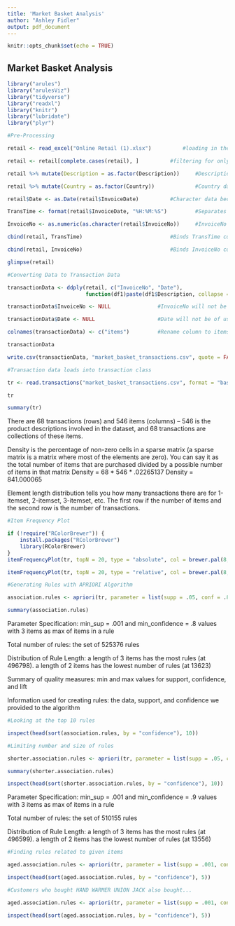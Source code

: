```yaml
---
title: 'Market Basket Analysis'
author: "Ashley Fidler"
output: pdf_document
---
```


```r
knitr::opts_chunk$set(echo = TRUE)
```

## Market Basket Analysis

```r
library("arules")
library("arulesViz")
library("tidyverse")
library("readxl")
library("knitr")
library("lubridate")
library("plyr")
```

```r
#Pre-Processing

retail <- read_excel("Online Retail (1).xlsx")          #loading in the data

retail <- retail[complete.cases(retail), ]          #filtering for only complete rows

retail %>% mutate(Description = as.factor(Description))     #Description data becomes a factor

retail %>% mutate(Country = as.factor(Country))             #Country data becomes as factor

retail$Date <- as.Date(retail$InvoiceDate)          #Character data becomes a date in a new variable 

TransTime <- format(retail$InvoiceDate, "%H:%M:%S")         #Separates time as a new variable

InvoiceNo <- as.numeric(as.character(retail$InvoiceNo))     #InvoiceNo data becomes numeric 

cbind(retail, TransTime)                            #Binds TransTime column into retail dataframe

cbind(retail, InvoiceNo)                            #Binds InvoiceNo column into retail dataframe

glimpse(retail)
```

```r
#Converting Data to Transaction Data 

transactionData <- ddply(retail, c("InvoiceNo", "Date"),
                         function(df1)paste(df1$Description, collapse = ","))           #Combines all info from an invoice number into 1 row 

transactionData$InvoiceNo <- NULL               #InvoiceNo will not be of use 

transactionData$Date <- NULL                    #Date will not be of use

colnames(transactionData) <- c("items")         #Rename column to items 

transactionData

write.csv(transactionData, "market_basket_transactions.csv", quote = FALSE, row.names = FALSE)
```

```r
#Transaction data loads into transaction class 

tr <- read.transactions("market_basket_transactions.csv", format = "basket", sep = ",")

tr

summary(tr)
```
There are 68 transactions (rows) and 546 items (columns) -- 546 is the product descriptions involved in the dataset, and 68 transactions are collections of these items.

Density is the percentage of non-zero cells in a sparse matrix (a sparse matrix is a matrix where most of the elements are zero). You can say it as the total number of items that are purchased divided by a possible number of items in that matrix
Density  = 68 * 546 * .02265137
Density = 841.000065

Element length distribution tells you how many transactions there are for 1-itemset, 2-itemset, 3-itemset, etc. The first row if the number of items and the second row is the number of transactions.

```r
#Item Frequency Plot 

if (!require("RColorBrewer")) {
    install.packages("RColorBrewer")
    library(RColorBrewer)
}
itemFrequencyPlot(tr, topN = 20, type = "absolute", col = brewer.pal(8, "Pastel2"), main = "Absolute Item Frequency Plot")      #type = "absolute" shows numeric frequencies of each item independently

itemFrequencyPlot(tr, topN = 20, type = "relative", col = brewer.pal(8, "Pastel2"), main = "Absolute Item Frequency Plot")      #type = "relative" shows how many times these items appear when compared to others
```

```r
#Generating Rules with APRIORI Algorithm

association.rules <- apriori(tr, parameter = list(supp = .05, conf = .8, maxlen = 10))         #confidence is .8, min support is .001 

summary(association.rules)
```

Parameter Specification: min_sup = .001 and min_confidence = .8 values with 3 items as max of items in a rule

Total number of rules: the set of 525376 rules

Distribution of Rule Length: a length of 3 items has the most rules (at 496798). a length of 2 items has the lowest number of rules (at 13623)

Summary of quality measures: min and max values for support, confidence, and lift 

Information used for creating rules: the data, support, and confidence we provided to the algorithm 

```r
#Looking at the top 10 rules 

inspect(head(sort(association.rules, by = "confidence"), 10))
```


```r
#Limiting number and size of rules 

shorter.association.rules <- apriori(tr, parameter = list(supp = .05, conf = .9, maxlen = 3))

summary(shorter.association.rules)

inspect(head(sort(shorter.association.rules, by = "confidence"), 10))
```

Parameter Specification: min_sup = .001 and min_confidence = .9 values with 3 items as max of items in a rule

Total number of rules: the set of 510155 rules

Distribution of Rule Length: a length of 3 items has the most rules (at 496599). a length of 2 items has the lowest number of rules (at 13556)


```r
#Finding rules related to given items 

aged.association.rules <- apriori(tr, parameter = list(supp = .001, conf = 0.8, maxlen = 3), appearance = list(default = "lhs", rhs = "HAND WARMER UNION JACK"))    #what do customers buy before buying "HAND WARMER UNION JACK"

inspect(head(sort(aged.association.rules, by = "confidence"), 5))
```

```r
#Customers who bought HAND WARMER UNION JACK also bought...

aged.association.rules <- apriori(tr, parameter = list(supp = .001, conf = 0.1, maxlen = 3), appearance = list(lhs = "HAND WARMER UNION JACK", default = "rhs"))     #keep HAND WARMER UNION JACK on lhs

inspect(head(sort(aged.association.rules, by = "confidence"), 5))
```















